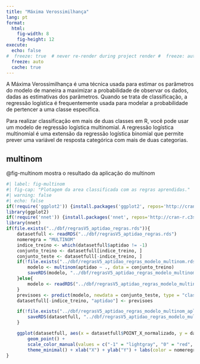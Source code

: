 ```yaml
---
title: "Máxima Verossimilhança"
lang: pt
format: 
  html:
    fig-width: 8
    fig-height: 12
execute:
  echo: false
#  freeze: true  # never re-render during project render #  freeze: auto  # re-render only when source changes
  freeze: auto
  cache: true 
---
```


A Máxima Verossimilhança é uma técnica usada para estimar os parâmetros do modelo de maneira a maximizar a probabilidade de observar os dados, dadas as estimativas dos parâmetros. Quando se trata de classificação, a regressão logística é frequentemente usada para modelar a probabilidade de pertencer a uma classe específica.

Para realizar classificação em mais de duas classes em R, você pode usar um modelo de regressão logística multinomial. A regressão logística multinomial é uma extensão da regressão logística binomial que permite prever uma variável de resposta categórica com mais de duas categorias.

## multinom

@fig-multinom mostra o resultado da aplicação do multinom 

```r
#| label: fig-multinom
#| fig-cap: "Plotagem da area classificada com as regras aprendidas."
#| warning: false
#| echo: false
if(!require('ggplot2')) {install.packages('ggplot2', repos='http://cran-r.c3sl.ufpr.br/')}
library(ggplot2)
if(!require('nnet')) {install.packages('nnet', repos='http://cran-r.c3sl.ufpr.br/')}
library(nnet)
if(file.exists("../dbf/regrasV5_aptidao_regras.rds")){
    datasetfull <- readRDS("../dbf/regrasV5_aptidao_regras.rds")
    nomeregra = "MULTINOM"
    indice_treino <- which(datasetfull$aptidao != -1)
    conjunto_treino <- datasetfull[indice_treino, ]
    conjunto_teste <- datasetfull[-indice_treino, ]
    if(!file.exists("../dbf/regrasV5_aptidao_regras_modelo_multinom.rds")){
        modelo <- multinom(aptidao ~ ., data = conjunto_treino)
        saveRDS(modelo, "../dbf/regrasV5_aptidao_regras_modelo_multinom.rds")
    }else{
        modelo <- readRDS("../dbf/regrasV5_aptidao_regras_modelo_multinom.rds")
    }
    previsoes <- predict(modelo, newdata = conjunto_teste, type = "class")
    datasetfull[-indice_treino, "aptidao"] <- previsoes

    if(!file.exists("../dbf/regrasV5_aptidao_regras_modelo_multinom_aplicado.rds")){
        saveRDS(datasetfull, "../dbf/regrasV5_aptidao_regras_modelo_multinom_aplicado.rds")
    }

    ggplot(datasetfull, aes(x = datasetfull$POINT_X_normalizado, y = datasetfull$POINT_Y_normalizado, color = as.factor(datasetfull$aptidao))) +
        geom_point() +
        scale_color_manual(values = c("-1" = "lightgray", "0" = "red", "1" = "yellow", "2" = "blue", "3" = "orange", "4" = "green")) +
        theme_minimal() + xlab("X") + ylab("Y") + labs(color = nomeregra)
}
```


